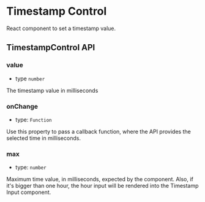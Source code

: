 
<Meta
  title="Packages/VideoPress/Timestamp Control"
  component={TimestampControl}
/>

# Timestamp Control

React component to set a timestamp value.

<Canvas withSource="open">
  <Story id="packages-videopress-timestamp-control--default" />
</Canvas>

## TimestampControl API

### value

- type `number`

The timestamp value in milliseconds

### onChange

- type: `Function`

Use this property to pass a callback function, where the API provides the selected time in milliseconds.

### max

- type: `number`

Maximum time value, in milliseconds, expected by the component.
Also, if it's bigger than one hour, the hour input will be rendered into the Timestamp Input component.
